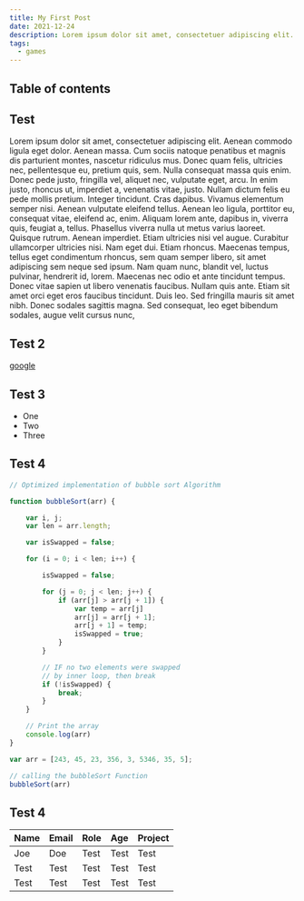 ```yaml
---
title: My First Post
date: 2021-12-24
description: Lorem ipsum dolor sit amet, consectetuer adipiscing elit. Aenean commodo ligula eget dolor. Aenean massa. Cum sociis natoque penatibus et magnis dis parturient montes, nascetur ridiculus mus. Donec quam felis, ultricies nec.
tags:
  - games
---
```


## Table of contents

## Test

Lorem ipsum dolor sit amet, consectetuer adipiscing elit. Aenean commodo ligula eget dolor. Aenean massa. Cum sociis natoque penatibus et magnis dis parturient montes, nascetur ridiculus mus. Donec quam felis, ultricies nec, pellentesque eu, pretium quis, sem. Nulla consequat massa quis enim. Donec pede justo, fringilla vel, aliquet nec, vulputate eget, arcu. In enim justo, rhoncus ut, imperdiet a, venenatis vitae, justo. Nullam dictum felis eu pede mollis pretium. Integer tincidunt. Cras dapibus. Vivamus elementum semper nisi. Aenean vulputate eleifend tellus. Aenean leo ligula, porttitor eu, consequat vitae, eleifend ac, enim. Aliquam lorem ante, dapibus in, viverra quis, feugiat a, tellus. Phasellus viverra nulla ut metus varius laoreet. Quisque rutrum. Aenean imperdiet. Etiam ultricies nisi vel augue. Curabitur ullamcorper ultricies nisi. Nam eget dui. Etiam rhoncus. Maecenas tempus, tellus eget condimentum rhoncus, sem quam semper libero, sit amet adipiscing sem neque sed ipsum. Nam quam nunc, blandit vel, luctus pulvinar, hendrerit id, lorem. Maecenas nec odio et ante tincidunt tempus. Donec vitae sapien ut libero venenatis faucibus. Nullam quis ante. Etiam sit amet orci eget eros faucibus tincidunt. Duis leo. Sed fringilla mauris sit amet nibh. Donec sodales sagittis magna. Sed consequat, leo eget bibendum sodales, augue velit cursus nunc,

## Test 2

[google](https://google.com)

## Test 3

* One
* Two
* Three

## Test 4


```js
// Optimized implementation of bubble sort Algorithm

function bubbleSort(arr) {

	var i, j;
	var len = arr.length;

	var isSwapped = false;

	for (i = 0; i < len; i++) {

		isSwapped = false;

		for (j = 0; j < len; j++) {
			if (arr[j] > arr[j + 1]) {
				var temp = arr[j]
				arr[j] = arr[j + 1];
				arr[j + 1] = temp;
				isSwapped = true;
			}
		}

		// IF no two elements were swapped
		// by inner loop, then break
		if (!isSwapped) {
			break;
		}
	}

	// Print the array
	console.log(arr)
}

var arr = [243, 45, 23, 356, 3, 5346, 35, 5];

// calling the bubbleSort Function
bubbleSort(arr)
```

## Test 4

| **Name** | **Email** | **Role** | **Age** | **Project** |
|----------|-----------|----------|---------|-------------|
| Joe      | Doe       | Test     | Test    | Test        |
| Test     | Test      | Test     | Test    | Test        |
| Test     | Test      | Test     | Test    | Test        |